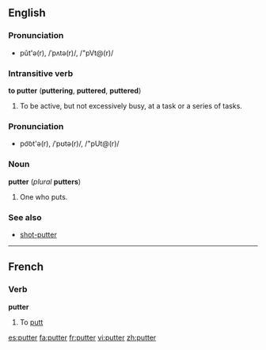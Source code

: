 ==English==

===Pronunciation===
*pŭt'ə(r), /ˈpʌtə(r)/, /"pVt@(r)/

===Intransitive verb===
'''to putter''' ('''puttering''', '''puttered''', '''puttered''')

# To be active, but not excessively busy, at a task or a series of tasks.

===Pronunciation===
*po͝ot'ə(r), /ˈpʊtə(r)/, /"pUt@(r)/

===Noun===
'''putter''' (''plural'' '''putters''')

# One who puts.

===See also===
*[[shot-putter]]

----

==French==

===Verb===
'''putter'''

# {{golf|lang=fr}} To [[putt]]

[[es:putter]]
[[fa:putter]]
[[fr:putter]]
[[vi:putter]]
[[zh:putter]]